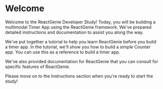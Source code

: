 # Welcome

Welcome to the ReactGenie Developer Study!
Today, you will be building a multimodal Timer App using the ReactGenie framework.
We've prepared detailed instructions and documentation to assist you along the way.

We've put together a tutorial to help you learn ReactGenie before you build a timer app. 
In the tutorial, we'll show you how to build a simple Counter app. You can use this as a reference
to build a timer app.

We've also provided documentation for ReactGenie that you can consult for specific features
of ReactGenie.

Please move on to the Instructions section when you're ready to start the study!






